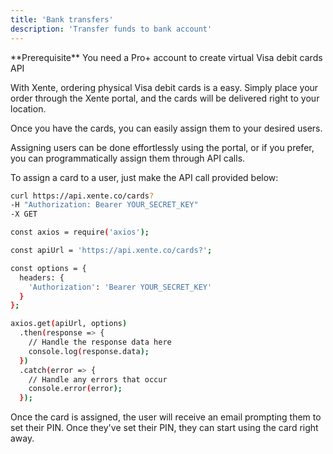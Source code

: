 ```yaml
---
title: 'Bank transfers'
description: 'Transfer funds to bank account'
---
```


<Info>
  **Prerequisite** You need a Pro+ account to create virtual Visa debit cards API
</Info>


With Xente, ordering physical Visa debit cards is a easy. Simply place your order through the Xente portal, and the cards will be delivered right to your location. 

Once you have the cards, you can easily assign them to your desired users.

Assigning users can be done effortlessly using the portal, or if you prefer, you can programmatically assign them through API calls.

To assign a card to a user, just make the API call provided below:

<CodeGroup>

```bash cURL
curl https://api.xente.co/cards?
-H "Authorization: Bearer YOUR_SECRET_KEY"
-X GET
```

```bash Node
const axios = require('axios');

const apiUrl = 'https://api.xente.co/cards?';

const options = {
  headers: {
    'Authorization': 'Bearer YOUR_SECRET_KEY'
  }
};

axios.get(apiUrl, options)
  .then(response => {
    // Handle the response data here
    console.log(response.data);
  })
  .catch(error => {
    // Handle any errors that occur
    console.error(error);
  });
```

</CodeGroup>

Once the card is assigned, the user will receive an email prompting them to set their PIN. Once they've set their PIN, they can start using the card right away.
